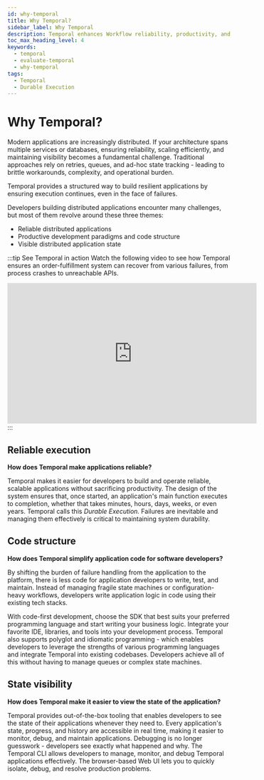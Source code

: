 ```yaml
---
id: why-temporal
title: Why Temporal?
sidebar_label: Why Temporal
description: Temporal enhances Workflow reliability, productivity, and state visibility for developers by offering Durable Execution, simplified code structures, and robust monitoring tools.
toc_max_heading_level: 4
keywords:
  - temporal
  - evaluate-temporal
  - why-temporal
tags:
  - Temporal
  - Durable Execution
---
```


# Why Temporal?
Modern applications are increasingly distributed. 
If your architecture spans multiple services or databases, ensuring reliability, scaling efficiently, and maintaining visibility becomes a fundamental challenge.
Traditional approaches rely on retries, queues, and ad-hoc state tracking - leading to brittle workarounds, complexity, and operational burden. 

Temporal provides a structured way to build resilient applications by ensuring execution continues, even in the face of failures.

Developers building distributed applications encounter many challenges, but most of them revolve around these three themes:

- Reliable distributed applications
- Productive development paradigms and code structure
- Visible distributed application state

:::tip See Temporal in action
Watch the following video to see how Temporal ensures an order-fulfillment system can recover from various failures, from process crashes to unreachable APIs.

<div style={{ display: 'flex', justifyContent: 'center' }}>
    <iframe width="560" height="315"
        src="https://www.youtube.com/embed/dNVmRfWsNkM?si=cfwAJgr2zaoro97P"
        title="YouTube video player"
        frameborder="0"
        allow="accelerometer; autoplay; clipboard-write; encrypted-media; gyroscope; picture-in-picture; web-share"
        referrerpolicy="strict-origin-when-cross-origin" allowfullscreen></iframe>
</div>
:::

## Reliable execution

**How does Temporal make applications reliable?**

Temporal makes it easier for developers to build and operate reliable, scalable applications without sacrificing productivity.
The design of the system ensures that, once started, an application's main function executes to completion, whether that takes minutes, hours, days, weeks, or even years.
Temporal calls this _Durable Execution._ Failures are inevitable and managing them effectively is critical to maintaining system durability. 

## Code structure

**How does Temporal simplify application code for software developers?**

By shifting the burden of failure handling from the application to the platform, there is less code for application developers to write, test, and maintain.
Instead of managing fragile state machines or configuration-heavy workflows, developers write application logic in code using their existing tech stacks.

With code-first development, choose the SDK that best suits your preferred programming language and start writing your business logic.
Integrate your favorite IDE, libraries, and tools into your development process.
Temporal also supports polyglot and idiomatic programming - which enables developers to leverage the strengths of various programming languages and integrate Temporal into existing codebases.
Developers achieve all of this without having to manage queues or complex state machines.

## State visibility

**How does Temporal make it easier to view the state of the application?**

Temporal provides out-of-the-box tooling that enables developers to see the state of their applications whenever they need to.
Every application's state, progress, and history are accessible in real time, making it easier to monitor, debug, and maintain applications. 
Debugging is no longer guesswork - developers see exactly what happened and why.
The Temporal CLI allows developers to manage, monitor, and debug Temporal applications effectively.
The browser-based Web UI lets you to quickly isolate, debug, and resolve production problems.
